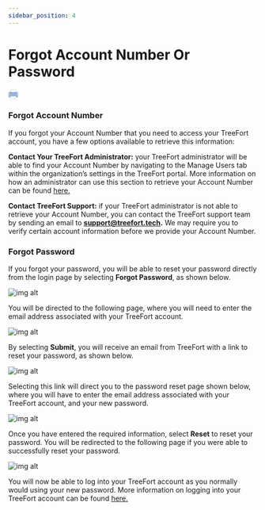 ```yaml
---
sidebar_position: 4
---
```


# Forgot Account Number Or Password
[<svg xmlns="http://www.w3.org/2000/svg" viewBox="0 0 80 80" width="20px"><path fill="#66798f" d="M14 16H66V24H14z"></path><path fill="#b0c1d4" d="M8,63.5c-3,0-5.5-2.5-5.5-5.5V26c0-3,2.5-5.5,5.5-5.5h64c3,0,5.5,2.5,5.5,5.5v32 c0,3-2.5,5.5-5.5,5.5H8z"></path><path fill="#66798f" d="M72,21c2.8,0,5,2.2,5,5v32c0,2.8-2.2,5-5,5H8c-2.8,0-5-2.2-5-5V26c0-2.8,2.2-5,5-5H72 M72,20H8 c-3.3,0-6,2.7-6,6v32c0,3.3,2.7,6,6,6h64c3.3,0,6-2.7,6-6V26C78,22.7,75.3,20,72,20L72,20z"></path><path fill="#fff" d="M16.5 2.5H63.5V23.5H16.5z"></path><path fill="#788b9c" d="M63,3v20H17V3H63 M64,2H16v22h48V2L64,2z"></path><path fill="#8bb7f0" d="M22,41.5c-3,0-5.5-2.5-5.5-5.5V20.5h47V36c0,3-2.5,5.5-5.5,5.5H22z"></path><path fill="#4e7ab5" d="M63,21v15c0,2.8-2.2,5-5,5H22c-2.8,0-5-2.2-5-5V21H63 M64,20H16v16c0,3.3,2.7,6,6,6h36 c3.3,0,6-2.7,6-6V20L64,20z"></path><path fill="#fff" d="M16.5 50.5H63.5V77.5H16.5z"></path><path fill="#788b9c" d="M63,51v26H17V51H63 M64,50H16v28h48V50L64,50z"></path><path fill="#d6e3ed" d="M17 52H63V56H17z"></path><path fill="#788b9c" d="M26 59H54V60H26zM26 67H54V68H26z"></path><g><path fill="#ffeea3" d="M70 28A2 2 0 1 0 70 32A2 2 0 1 0 70 28Z"></path></g><path fill="#66798f" d="M17,56v-4h46v4h2c1.7,0,3-1.3,3-3l0,0c0-1.7-1.3-3-3-3H15c-1.7,0-3,1.3-3,3l0,0c0,1.7,1.3,3,3,3H17z"></path></svg>](/Assets/file/account-setup-forgetPassword.pdf)
### Forgot Account Number
If you forgot your Account Number that you need to access your TreeFort account, you have a few options available to retrieve this information:

**Contact Your TreeFort Administrator:** your TreeFort administrator will be able to find your Account Number by navigating to the Manage Users tab within the organization’s settings in the TreeFort portal. More information on how an administrator can use this section to retrieve your Account Number can be found [here.](/docs/managing-your-organization/managing-users/)

**Contact TreeFort Support:** if your TreeFort administrator is not able to retrieve your Account Number, you can contact the TreeFort support team by sending an email to **support@treefort.tech.** We may require you to verify certain account information before we provide your Account Number.

### Forgot Password
If you forgot your password, you will be able to reset your password directly from the login page by selecting **Forgot Password**, as shown below.

![img alt](/img/forgot_password.png)

You will be directed to the following page, where you will need to enter the email address associated with your TreeFort account.

![img alt](/img/email_associated.png)

By selecting **Submit**, you will receive an email from TreeFort with a link to reset your password, as shown below.

![img alt](/img/email_notification_forgot_pass.png)

Selecting this link will direct you to the password reset page shown below, where you will have to enter the email address associated with your TreeFort account, and your new password.

![img alt](/img/password_reset.png)

Once you have entered the required information, select **Reset** to reset your password. You will be redirected to the following page if you were able to successfully reset your password.

![img alt](/img/password_reset_confirmation.png)

You will now be able to log into your TreeFort account as you normally would using your new password. More information on logging into your TreeFort account can be found [here.](/docs/account-setup-and-management/creating-your-account)